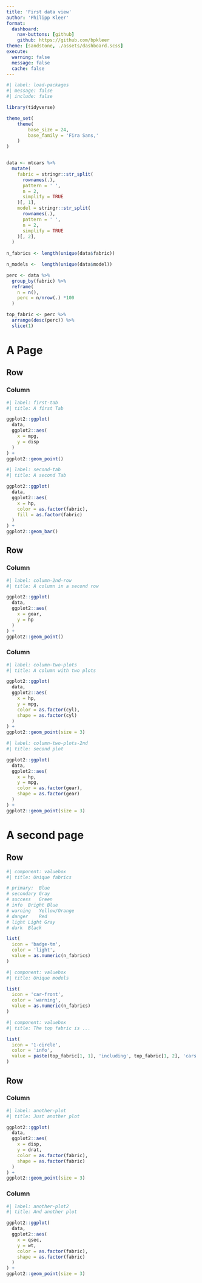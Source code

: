 ```yaml
---
title: 'First data view'
author: 'Philipp Kleer'
format: 
  dashboard:
    nav-buttons: [github]
    github: https://github.com/bpkleer
theme: [sandstone, ./assets/dashboard.scss]
execute: 
  warning: false
  message: false
  cache: false
---
```


```r
#| label: load-packages
#| message: false
#| include: false

library(tidyverse)

theme_set(
    theme(
        base_size = 24, 
        base_family = 'Fira Sans,'
    )    
) 


data <- mtcars %>%
  mutate(
    fabric = stringr::str_split(
      rownames(.), 
      pattern = ' ', 
      n = 2,
      simplify = TRUE
    )[, 1],
    model = stringr::str_split(
      rownames(.), 
      pattern = ' ', 
      n = 2,
      simplify = TRUE
    )[, 2],
  )
  
n_fabrics <- length(unique(data$fabric))

n_models <-  length(unique(data$model))

perc <- data %>% 
  group_by(fabric) %>%
  reframe(
    n = n(),
    perc = n/nrow(.) *100
  ) 

top_fabric <- perc %>% 
  arrange(desc(perc)) %>% 
  slice(1)
```

# A Page

## Row 

### Column {.tabset width='33%'}

```r
#| label: first-tab
#| title: A first Tab

ggplot2::ggplot(
  data,                                  
  ggplot2::aes(
    x = mpg,                                 
    y = disp
  )
) +                               
ggplot2::geom_point()
```

```r
#| label: second-tab
#| title: A second Tab

ggplot2::ggplot(
  data,                                 
  ggplot2::aes(
    x = hp,
    color = as.factor(fabric),
    fill = as.factor(fabric)
  ) 
) +                               
ggplot2::geom_bar()
```

## Row

### Column 
```r
#| label: column-2nd-row
#| title: A column in a second row

ggplot2::ggplot(
  data,                             
  ggplot2::aes(
    x = gear,                                 
    y = hp
  ) 
) +                               
ggplot2::geom_point()

```

### Column
```r
#| label: column-two-plots
#| title: A column with two plots

ggplot2::ggplot(
  data,
  ggplot2::aes(
    x = hp, 
    y = mpg, 
    color = as.factor(cyl), 
    shape = as.factor(cyl)
  )
) +
ggplot2::geom_point(size = 3)
```


```r
#| label: column-two-plots-2nd
#| title: second plot

ggplot2::ggplot(
  data,
  ggplot2::aes(
    x = hp, 
    y = mpg, 
    color = as.factor(gear), 
    shape = as.factor(gear)
  )
) +
ggplot2::geom_point(size = 3)
```

# A second page

## Row 

```r
#| component: valuebox
#| title: Unique fabrics

# primary:	Blue
# secondary	Gray
# success	Green
# info	Bright Blue
# warning	Yellow/Orange
# danger	Red
# light	Light Gray
# dark	Black

list(
  icon = 'badge-tm',
  color = 'light',
  value = as.numeric(n_fabrics)
)
```

```r
#| component: valuebox
#| title: Unique models

list(
  icon = 'car-front',
  color = 'warning',
  value = as.numeric(n_fabrics)
)
```

```r
#| component: valuebox
#| title: The top fabric is ...

list(
  icon = '1-circle',
  color = 'info',
  value = paste(top_fabric[1, 1], 'including', top_fabric[1, 2], 'cars')
)
```

## Row 

### Column 

```r
#| label: another-plot
#| title: Just another plot

ggplot2::ggplot(
  data,
  ggplot2::aes(
    x = disp, 
    y = drat, 
    color = as.factor(fabric), 
    shape = as.factor(fabric)
  )
) +
ggplot2::geom_point(size = 3)
```

### Column

```r
#| label: another-plot2
#| title: And another plot

ggplot2::ggplot(
  data,
  ggplot2::aes(
    x = qsec, 
    y = wt, 
    color = as.factor(fabric), 
    shape = as.factor(fabric)
  )
) +
ggplot2::geom_point(size = 3)
```
